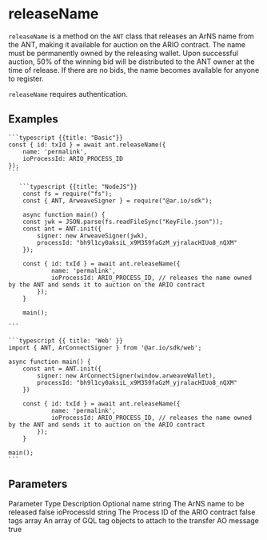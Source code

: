 
# releaseName

`releaseName` is a method on the `ANT` class that releases an ArNS name from the ANT, making it available for auction on the ARIO contract. The name must be permanently owned by the releasing wallet. Upon successful auction, 50% of the winning bid will be distributed to the ANT owner at the time of release. If there are no bids, the name becomes available for anyone to register.

`releaseName` requires authentication.

## Examples

<CodeGroup title="releaseName">

    ```typescript {{title: "Basic"}}
    const { id: txId } = await ant.releaseName({
        name: 'permalink',
        ioProcessId: ARIO_PROCESS_ID
    });
    ```

       ```typescript {{title: "NodeJS"}}
        const fs = require("fs");
        const { ANT, ArweaveSigner } = require("@ar.io/sdk");

        async function main() {
        const jwk = JSON.parse(fs.readFileSync("KeyFile.json"));
        const ant = ANT.init({
            signer: new ArweaveSigner(jwk),
            processId: "bh9l1cy0aksiL_x9M359faGzM_yjralacHIUo8_nQXM"
        });

        const { id: txId } = await ant.releaseName({
                name: 'permalink',
                ioProcessId: ARIO_PROCESS_ID, // releases the name owned by the ANT and sends it to auction on the ARIO contract
            });
        }

        main();

    ```

    ```typescript {{ title: 'Web' }}
    import { ANT, ArConnectSigner } from '@ar.io/sdk/web';

    async function main() {
        const ant = ANT.init({
            signer: new ArConnectSigner(window.arweaveWallet),
            processId: "bh9l1cy0aksiL_x9M359faGzM_yjralacHIUo8_nQXM"
        })

        const { id: txId } = await ant.releaseName({
                name: 'permalink',
                ioProcessId: ARIO_PROCESS_ID, // releases the name owned by the ANT and sends it to auction on the ARIO contract
            });
        }

    main();
    ```

</CodeGroup>

## Parameters

<Table>
  <Table.Head>
    <Table.Row>
      <Table.Header>Parameter</Table.Header>
      <Table.Header>Type</Table.Header>
      <Table.Header>Description</Table.Header>
      <Table.Header>Optional</Table.Header>
    </Table.Row>
  </Table.Head>
  <Table.Body>
    <Table.Row>
      <Table.Cell className="font-semibold">name</Table.Cell>
      <Table.Cell>string</Table.Cell>
      <Table.Cell>The ArNS name to be released</Table.Cell>
      <Table.Cell>false</Table.Cell>
    </Table.Row>
    <Table.Row>
      <Table.Cell className="font-semibold">ioProcessId</Table.Cell>
      <Table.Cell>string</Table.Cell>
      <Table.Cell>The Process ID of the ARIO contract</Table.Cell>
      <Table.Cell>false</Table.Cell>
    </Table.Row>
    <Table.Row>
      <Table.Cell className="font-semibold">tags</Table.Cell>
      <Table.Cell>array</Table.Cell>
      <Table.Cell>
        An array of GQL tag objects to attach to the transfer AO message
      </Table.Cell>
      <Table.Cell>true</Table.Cell>
    </Table.Row>
  </Table.Body>
</Table>
